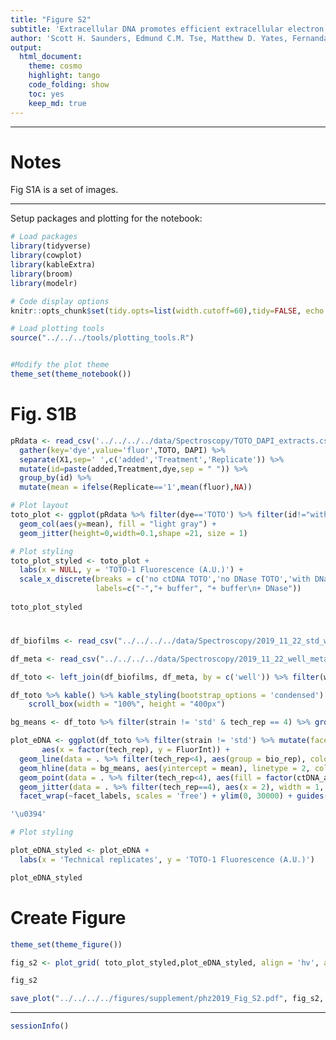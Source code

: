 ```yaml
---
title: "Figure S2"
subtitle: 'Extracellular DNA promotes efficient extracellular electron transfer by pyocyanin in *Pseudomonas aeruginosa* biofilms.'
author: 'Scott H. Saunders, Edmund C.M. Tse, Matthew D. Yates, Fernanda Jiménez-Otero, Jacqueline K. Barton, Leonard M. Tender and Dianne K. Newman'
output:
  html_document:
    theme: cosmo
    highlight: tango
    code_folding: show
    toc: yes
    keep_md: true
---
```


--------

# Notes

Fig S1A is a set of images.

----

Setup packages and plotting for the notebook:

```r
# Load packages
library(tidyverse)
library(cowplot)
library(kableExtra)
library(broom)
library(modelr)

# Code display options
knitr::opts_chunk$set(tidy.opts=list(width.cutoff=60),tidy=FALSE, echo = TRUE, message=FALSE, warning=FALSE, fig.align="center", fig.retina = 2)

# Load plotting tools
source("../../../tools/plotting_tools.R")


#Modify the plot theme
theme_set(theme_notebook())
```

# Fig. S1B

```r
pRdata <- read_csv('../../../../data/Spectroscopy/TOTO_DAPI_extracts.csv') %>% rename(TOTO=`1uM_TOTO_avg_(535nm)`,DAPI=`1uM_DAPI_avg_(445nm)`) %>%  
  gather(key='dye',value='fluor',TOTO, DAPI) %>% 
  separate(X1,sep=' ',c('added','Treatment','Replicate')) %>% 
  mutate(id=paste(added,Treatment,dye,sep = " ")) %>% 
  group_by(id) %>% 
  mutate(mean = ifelse(Replicate=='1',mean(fluor),NA))

# Plot layout
toto_plot <- ggplot(pRdata %>% filter(dye=='TOTO') %>% filter(id!="with ctDNA TOTO"),aes(x=id,y=fluor))+
  geom_col(aes(y=mean), fill = "light gray") +
  geom_jitter(height=0,width=0.1,shape =21, size = 1)

# Plot styling 
toto_plot_styled <- toto_plot +
  labs(x = NULL, y = 'TOTO-1 Fluorescence (A.U.)') + 
  scale_x_discrete(breaks = c('no ctDNA TOTO','no DNase TOTO','with DNase TOTO'), 
                   labels=c("-","+ buffer", "+ buffer\n+ DNase"))
    
toto_plot_styled     
```

#
```r
df_biofilms <- read_csv("../../../../data/Spectroscopy/2019_11_22_std_wt_dphz_postCTdna.csv") %>%  gather(key = "well", value = "FluorInt", -wavelength)

df_meta <- read_csv("../../../../data/Spectroscopy/2019_11_22_well_metadata.csv")

df_toto <- left_join(df_biofilms, df_meta, by = c('well')) %>% filter(wavelength == 535)

df_toto %>% kable() %>% kable_styling(bootstrap_options = 'condensed') %>%
    scroll_box(width = "100%", height = "400px")
```

```r
bg_means <- df_toto %>% filter(strain != 'std' & tech_rep == 4) %>% group_by(strain) %>% summarise(mean = mean(FluorInt))

plot_eDNA <- ggplot(df_toto %>% filter(strain != 'std') %>% mutate(facet_labels = ifelse(strain =='dPHZ', paste0('\u0394','phz'), strain)), 
       aes(x = factor(tech_rep), y = FluorInt)) + 
  geom_line(data = . %>% filter(tech_rep<4), aes(group = bio_rep), color = 'light gray')+
  geom_hline(data = bg_means, aes(yintercept = mean), linetype = 2, color = 'light gray') +
  geom_point(data = . %>% filter(tech_rep<4), aes(fill = factor(ctDNA_added)), shape = 21) + 
  geom_jitter(data = . %>% filter(tech_rep==4), aes(x = 2), width = 1, shape = 21, color = 'light gray')+
  facet_wrap(~facet_labels, scales = 'free') + ylim(0, 30000) + guides(fill = F)

'\u0394'

# Plot styling

plot_eDNA_styled <- plot_eDNA + 
  labs(x = 'Technical replicates', y = 'TOTO-1 Fluorescence (A.U.)')

plot_eDNA_styled
```


# Create Figure

```r
theme_set(theme_figure())

fig_s2 <- plot_grid( toto_plot_styled,plot_eDNA_styled, align = 'hv', axis = 'tblr', ncol = 2, rel_widths = c(1,2), scale = 0.95, labels = c('C','E'), label_size = 12)

fig_s2

save_plot("../../../../figures/supplement/phz2019_Fig_S2.pdf", fig_s2, base_width = 7, base_height = 2)
```

----

```r
sessionInfo()
```